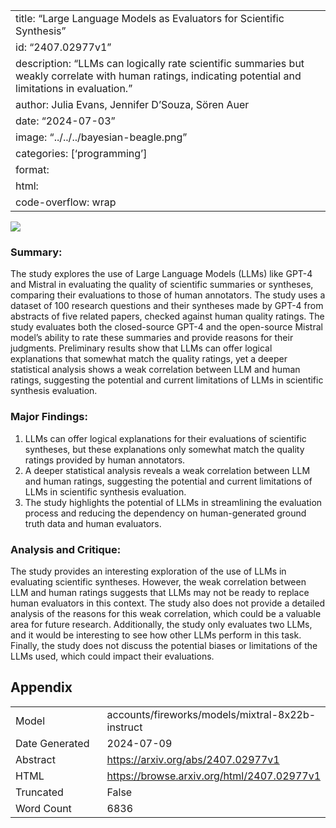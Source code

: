 
---
title: "Large Language Models as Evaluators for Scientific Synthesis"
id: "2407.02977v1"
description: "LLMs can logically rate scientific summaries but weakly correlate with human ratings, indicating potential and limitations in evaluation."
author: Julia Evans, Jennifer D'Souza, Sören Auer
date: "2024-07-03"
image: "../../../bayesian-beagle.png"
categories: ['programming']
format:
  html:
    code-overflow: wrap
---

![](../../../bayesian-beagle.png)

### Summary:

The study explores the use of Large Language Models (LLMs) like GPT-4 and Mistral in evaluating the quality of scientific summaries or syntheses, comparing their evaluations to those of human annotators. The study uses a dataset of 100 research questions and their syntheses made by GPT-4 from abstracts of five related papers, checked against human quality ratings. The study evaluates both the closed-source GPT-4 and the open-source Mistral model's ability to rate these summaries and provide reasons for their judgments. Preliminary results show that LLMs can offer logical explanations that somewhat match the quality ratings, yet a deeper statistical analysis shows a weak correlation between LLM and human ratings, suggesting the potential and current limitations of LLMs in scientific synthesis evaluation.

### Major Findings:

1. LLMs can offer logical explanations for their evaluations of scientific syntheses, but these explanations only somewhat match the quality ratings provided by human annotators.
2. A deeper statistical analysis reveals a weak correlation between LLM and human ratings, suggesting the potential and current limitations of LLMs in scientific synthesis evaluation.
3. The study highlights the potential of LLMs in streamlining the evaluation process and reducing the dependency on human-generated ground truth data and human evaluators.

### Analysis and Critique:

The study provides an interesting exploration of the use of LLMs in evaluating scientific syntheses. However, the weak correlation between LLM and human ratings suggests that LLMs may not be ready to replace human evaluators in this context. The study also does not provide a detailed analysis of the reasons for this weak correlation, which could be a valuable area for future research. Additionally, the study only evaluates two LLMs, and it would be interesting to see how other LLMs perform in this task. Finally, the study does not discuss the potential biases or limitations of the LLMs used, which could impact their evaluations.

## Appendix

|          |          |
|----------|----------|
| Model     | accounts/fireworks/models/mixtral-8x22b-instruct       |
| Date Generated     | 2024-07-09       |
| Abstract | [https://arxiv.org/abs/2407.02977v1](https://arxiv.org/abs/2407.02977v1)        |
| HTML     | [https://browse.arxiv.org/html/2407.02977v1](https://browse.arxiv.org/html/2407.02977v1)       |
| Truncated       | False       |
| Word Count       | 6836       |